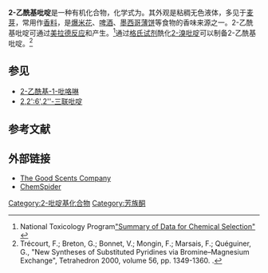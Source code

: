 {{Chembox
| verifiedrevid =
| ImageFile = 2-Acetylpyridine.svg
| ImageSize = 150px
| PIN = 1-(Pyridin-2-yl)ethan-1-one
| OtherNames = 1-(Pyridin-2-yl)ethanone<br />1-(2-Pyridinyl)ethanone<br />Methyl 2-pyridyl ketone
|Section1={{Chembox Identifiers
| InChI = 
| InChIKey = 
| ChEMBL_Ref = 
| ChEMBL = 
| StdInChI_Ref = {{stdinchicite|correct|chemspider}}
| StdInChI =
| StdInChIKey_Ref = {{stdinchicite|correct|chemspider}}
| StdInChIKey = 
| CASNo_Ref = {{cascite|correct|CAS}}
| CASNo = 1122-62-9
| UNII_Ref = {{fdacite|correct|FDA}}
| UNII = 629O10UI3L
| PubChem = 14286
| ChemSpiderID_Ref = {{chemspidercite|correct|chemspider}}
| ChemSpiderID = 13648
| ChEBI_Ref = {{ebicite|correct|EBI}}
| ChEBI = 
| SMILES = CC(C1=NC=CC=C1)=O
  }}
|Section2={{Chembox Properties
| C=7 | H=7 | N=1 | O=1
| Appearance = 
| Density = 1.08 g/mL<ref name=SA>[http://www.sigmaaldrich.com/catalog/product/ALDRICH/W325104 Sigma Adrich]</ref>
| MeltingPtCL = 8
| MeltingPtCH = 10
| MeltingPt_ref = <ref name=ChemicalBook> [http://www.chemicalbook.com/ChemicalProductProperty_US_CB7131206.aspx ChemicalBook]</ref>
| BoilingPtCL = 188
| BoilingPtCH = 189
| BoilingPt_ref = <ref name=SA/>
| Solubility =
  }}
|Section3={{Chembox Hazards
| MainHazards = 
| FlashPt = {{convert|73|C|F}}<ref name=SA/>
| AutoignitionPt = 
 }}
}}

'''2-乙酰基吡啶'''是一种有机化合物，化学式为{{Chemical formula|C||H|3|C||O||C|5|H|4|N}}。其外观是粘稠无色液体，多见于[[麦芽|麦芽]]，常用作[[香料|香料]]，是[[爆米花|爆米花]]、[[啤酒|啤酒]]、[[墨西哥薄饼|墨西哥薄饼]]等食物的香味来源之一。2-乙酰基吡啶可通过[[美拉德反应|美拉德反应]]和{{link-en|灰化|nixtamalization}}产生。<ref>National Toxicology Program[https://ntp.niehs.nih.gov/ntp/htdocs/chem_background/exsumpdf/2-acetylpyridine_508.pdf "Summary of Data for Chemical Selection"] {{Wayback|url=https://ntp.niehs.nih.gov/ntp/htdocs/chem_background/exsumpdf/2-acetylpyridine_508.pdf |date=20110813084413 }}</ref>通过[[格氏试剂|格氏试剂]]酰化[[2-溴吡啶|2-溴吡啶]]可以制备2-乙酰基吡啶。<ref>Trécourt, F.; Breton, G.; Bonnet, V.; Mongin, F.; Marsais, F.; Quéguiner, G., "New Syntheses of Substituted Pyridines via Bromine–Magnesium Exchange", Tetrahedron 2000, volume 56, pp. 1349-1360.  {{DOI|10.1016/S0040-4020(00)00027-2}}.</ref>

==参见==
* [[2-乙酰基-1-吡咯啉|2-乙酰基-1-吡咯啉]]
* [[2,2':6',2''-三联吡啶|2,2':6',2''-三联吡啶]]

==参考文献==
{{reflist}}

==外部链接==
* [http://www.thegoodscentscompany.com/data/rw1012221.html The Good Scents Company]{{Wayback|url=http://www.thegoodscentscompany.com/data/rw1012221.html |date=20201023105402 }}
* [http://www.chemspider.com/Chemical-Structure.13648.html ChemSpider]{{Wayback|url=http://www.chemspider.com/Chemical-Structure.13648.html |date=20201025090553 }}

{{DEFAULTSORT:乙酰基吡啶, 2-}}
[[Category:2-吡啶基化合物|Category:2-吡啶基化合物]]
[[Category:芳族酮|Category:芳族酮]]